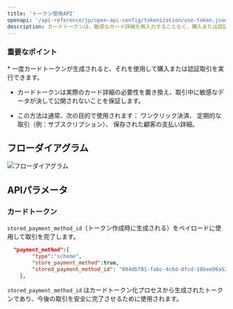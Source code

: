 ```yaml
---
title: 'トークン使用API'
openapi: '/api-reference/jp/open-api-config/tokenization/use-token.json POST /api/v1/server-to-server-interface/payment'
description: カードトークンは、敏感なカード詳細を再入力することなく、購入または認証取引を安全に完了するために使用されます。このトークン化アプローチは、セキュリティとユーザー体験を向上させます。
---
```


### 重要なポイント

<Info>
  * 一度カードトークンが生成されると、それを使用して購入または認証取引を実行できます。

  * カードトークンは実際のカード詳細の必要性を置き換え、取引中に敏感なデータが決して公開されないことを保証します。

  * この方法は通常、次の目的で使用されます：
    ワンクリック決済、
    定期的な取引（例：サブスクリプション）、
    保存された顧客の支払い詳細。
</Info>

## フローダイアグラム

![フローダイアグラム](/images/timeline-diagram/flows-API-Purchase.svg)

## APIパラメータ

### カードトークン

`stored_payment_method_id`（トークン作成時に生成される）をペイロードに使用して取引を完了します。

```json リクエスト例
  "payment_method":{
        "type":"scheme",
        "store_payment_method":true,
        "stored_payment_method_id": "094db781-fabc-4c6d-8fcd-18bee06a527a"
    },  
```

`stored_payment_method_id` はカードトークン化プロセスから生成されたトークンであり、今後の取引を安全に完了させるために使用されます。
